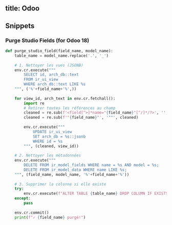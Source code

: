title: Odoo
---

## Snippets

### Purge Studio Fields (for Odoo 18)

```python
def purge_studio_field(field_name, model_name):
    table_name = model_name.replace('.', '_')
    
    # 1. Nettoyer les vues (JSONB)
    env.cr.execute("""
        SELECT id, arch_db::text 
        FROM ir_ui_view 
        WHERE arch_db::text LIKE %s
    """, ('%'+field_name+'%',))
    
    for view_id, arch_text in env.cr.fetchall():
        import re
        # Retirer toutes les références au champ
        cleaned = re.sub(f'<field[^>]*name="{field_name}"[^/]*/?>', '', arch_text)
        cleaned = re.sub(f'"{field_name}"', '""', cleaned)
        
        env.cr.execute("""
            UPDATE ir_ui_view 
            SET arch_db = %s::jsonb 
            WHERE id = %s
        """, (cleaned, view_id))
    
    # 2. Nettoyer les métadonnées
    env.cr.execute("""
        DELETE FROM ir_model_fields WHERE name = %s AND model = %s;
        DELETE FROM ir_model_data WHERE name LIKE %s;
    """, (field_name, model_name, '%'+field_name+'%'))
    
    # 3. Supprimer la colonne si elle existe
    try:
        env.cr.execute(f"ALTER TABLE {table_name} DROP COLUMN IF EXISTS {field_name} CASCADE")
    except:
        pass
    
    env.cr.commit()
    print(f"✓ {field_name} purgé!")
```

